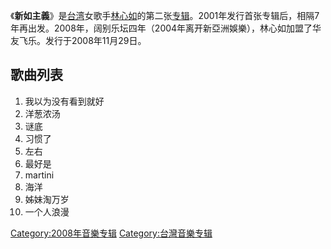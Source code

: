 {{Album infobox | <!-- See Wikipedia:WikiProject_Albums -->
|  Name        = 新如主義
|  Type        = [[專輯|專輯]]
|  Artist      = [[林心如|林心如]]
|  Cover       = RubyLin Principle.jpg
|  Background  = 
|  Released    = 2008年11月29日
|  Recorded    = 
|  Genre       = [[國語流行音樂|國語流行音樂]]
|  Length      = 
|  Label       = [[擎天娛樂|擎天娛樂]] (台灣)<br/>[[华友飞乐|华友飞乐]] (中國大陸)
|  Number      = 
|  Producer    = 陳國華、李漢群、陳偉、郭亮
|  Last album  = [[擁有林心如|擁有林心如]]<br>(2004年)
|  This album  = '''新如主義'''<br>(2008年)
|  Next album  = 
}}

《'''新如主義'''》是[[台湾|台湾]]女歌手[[林心如|林心如]]的第二张[[专辑|专辑]]。2001年发行首张专辑后，相隔7年再出发。2008年，阔别乐坛四年（2004年离开新亞洲娛樂），林心如加盟了华友飞乐。发行于2008年11月29日。

== 歌曲列表 ==
# 我以为没有看到就好
# 洋葱浓汤
# 谜底
# 习惯了
# 左右
# 最好是
# martini
# 海洋
# 姊妹淘万岁 
# 一个人浪漫
[[Category:2008年音樂专辑|Category:2008年音樂专辑]]
[[Category:台灣音樂专辑|Category:台灣音樂专辑]]